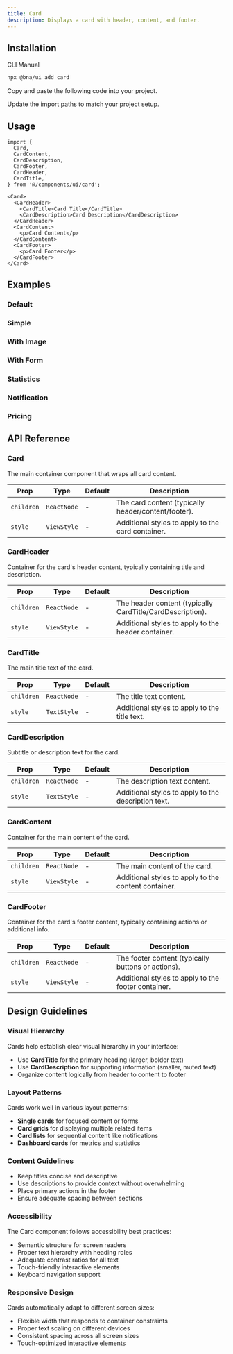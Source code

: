 ```yaml
---
title: Card
description: Displays a card with header, content, and footer.
---
```


<ComponentPreview
  name='card-demo'
  description='A complete card with header, content, and footer sections'
/>

## Installation

<CodeTabs>

<TabsList>
  <TabsTrigger value="cli">CLI</TabsTrigger>
  <TabsTrigger value="manual">Manual</TabsTrigger>
</TabsList>
<TabsContent value="cli">

```bash
npx @bna/ui add card
```

</TabsContent>

<TabsContent value="manual">

<Steps>

<Step>Copy and paste the following code into your project.</Step>

<ComponentSource name='card' title='components/ui/card.tsx' />

<Step>Update the import paths to match your project setup.</Step>

</Steps>

</TabsContent>

</CodeTabs>

## Usage

```tsx
import {
  Card,
  CardContent,
  CardDescription,
  CardFooter,
  CardHeader,
  CardTitle,
} from '@/components/ui/card';
```

```tsx
<Card>
  <CardHeader>
    <CardTitle>Card Title</CardTitle>
    <CardDescription>Card Description</CardDescription>
  </CardHeader>
  <CardContent>
    <p>Card Content</p>
  </CardContent>
  <CardFooter>
    <p>Card Footer</p>
  </CardFooter>
</Card>
```

## Examples

### Default

<ComponentPreview
  name='card-demo'
  description='A complete card with header, content, and footer sections'
/>

### Simple

<ComponentPreview
  name='card-simple'
  description='A minimal card with just content'
/>

### With Image

<ComponentPreview
  name='card-with-image'
  description='Card featuring an image with content below'
/>

### With Form

<ComponentPreview
  name='card-with-form'
  description='Interactive card containing a login form'
/>

### Statistics

<ComponentPreview
  name='card-stats'
  description='Grid of cards displaying key metrics and statistics'
/>

### Notification

<ComponentPreview
  name='card-notification'
  description='Card designed for displaying notifications with actions'
/>

### Pricing

<ComponentPreview
  name='card-pricing'
  description='Professional pricing cards with feature lists and CTAs'
/>

## API Reference

### Card

The main container component that wraps all card content.

| Prop       | Type        | Default | Description                                         |
| ---------- | ----------- | ------- | --------------------------------------------------- |
| `children` | `ReactNode` | -       | The card content (typically header/content/footer). |
| `style`    | `ViewStyle` | -       | Additional styles to apply to the card container.   |

### CardHeader

Container for the card's header content, typically containing title and description.

| Prop       | Type        | Default | Description                                               |
| ---------- | ----------- | ------- | --------------------------------------------------------- |
| `children` | `ReactNode` | -       | The header content (typically CardTitle/CardDescription). |
| `style`    | `ViewStyle` | -       | Additional styles to apply to the header container.       |

### CardTitle

The main title text of the card.

| Prop       | Type        | Default | Description                                   |
| ---------- | ----------- | ------- | --------------------------------------------- |
| `children` | `ReactNode` | -       | The title text content.                       |
| `style`    | `TextStyle` | -       | Additional styles to apply to the title text. |

### CardDescription

Subtitle or description text for the card.

| Prop       | Type        | Default | Description                                         |
| ---------- | ----------- | ------- | --------------------------------------------------- |
| `children` | `ReactNode` | -       | The description text content.                       |
| `style`    | `TextStyle` | -       | Additional styles to apply to the description text. |

### CardContent

Container for the main content of the card.

| Prop       | Type        | Default | Description                                          |
| ---------- | ----------- | ------- | ---------------------------------------------------- |
| `children` | `ReactNode` | -       | The main content of the card.                        |
| `style`    | `ViewStyle` | -       | Additional styles to apply to the content container. |

### CardFooter

Container for the card's footer content, typically containing actions or additional info.

| Prop       | Type        | Default | Description                                         |
| ---------- | ----------- | ------- | --------------------------------------------------- |
| `children` | `ReactNode` | -       | The footer content (typically buttons or actions).  |
| `style`    | `ViewStyle` | -       | Additional styles to apply to the footer container. |

## Design Guidelines

### Visual Hierarchy

Cards help establish clear visual hierarchy in your interface:

- Use **CardTitle** for the primary heading (larger, bolder text)
- Use **CardDescription** for supporting information (smaller, muted text)
- Organize content logically from header to content to footer

### Layout Patterns

Cards work well in various layout patterns:

- **Single cards** for focused content or forms
- **Card grids** for displaying multiple related items
- **Card lists** for sequential content like notifications
- **Dashboard cards** for metrics and statistics

### Content Guidelines

- Keep titles concise and descriptive
- Use descriptions to provide context without overwhelming
- Place primary actions in the footer
- Ensure adequate spacing between sections

### Accessibility

The Card component follows accessibility best practices:

- Semantic structure for screen readers
- Proper text hierarchy with heading roles
- Adequate contrast ratios for all text
- Touch-friendly interactive elements
- Keyboard navigation support

### Responsive Design

Cards automatically adapt to different screen sizes:

- Flexible width that responds to container constraints
- Proper text scaling on different devices
- Consistent spacing across all screen sizes
- Touch-optimized interactive elements
